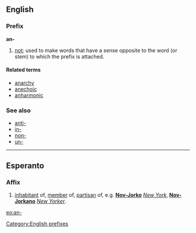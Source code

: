 ==English==
===Prefix===
'''an-'''

# [[not]]; used to make words that have a sense opposite to the word (or stem) to which the prefix is attached.

====Related terms====
*[[anarchy]]
*[[anechoic]]
*[[anharmonic]]

===See also===
*[[anti-]]
*[[in-]]
*[[non-]]
*[[un-]]

----
==Esperanto==
===Affix===
# [[inhabitant]] of, [[member]] of, [[partisan]] of, e.g. '''[[Nov-Jorko]]''' ''[[New York]]'', '''[[Nov-Jorkano]]''' ''[[New Yorker]]''.

[[Category:English prefixes]]
[[eo:an-]]